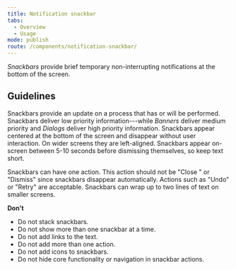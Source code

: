 ```yaml
---
title: Notification snackbar
tabs:
  - Overview
  - Usage
mode: publish
route: /components/notification-snackbar/
---
```


_Snackbars_ provide brief temporary non-interrupting notifications at the bottom of the screen.

<!--One to two sentences as an introduction to the component-->

## Guidelines

<!--List how to use it, sizes, widths, grid interactions, color allowances -->

Snackbars provide an update on a process that has or will be performed. Snackbars deliver low priority information---while _Banners_ deliver medium priority and _Dialogs_ deliver high priority information. Snackbars appear centered at the bottom of the screen and disappear without user interaction. On wider screens they are left-aligned. Snackbars appear on-screen between 5-10 seconds before dismissing themselves, so keep text short.

Snackbars can have one action. This action should not be "Close " or "Dismiss" since snackbars disappear automatically. Actions such as "Undo" or "Retry" are acceptable. Snackbars can wrap up to two lines of text on smaller screens.

**Don't**

<!--Bullet point list if needed -->

- Do not stack snackbars.
- Do not show more than one snackbar at a time.
- Do not add links to the text.
- Do not add more than one action.
- Do not add icons to snackbars.
- Do not hide core functionality or navigation in snackbar actions.

<FigmaImage
  url="https://www.figma.com/file/0bGXR2sCwMVSDNyyzu5BXrO5/UI%E2%80%94User-Interface?node-id=2642%3A13297"
  alt="Figma design of snackbar"
/>
